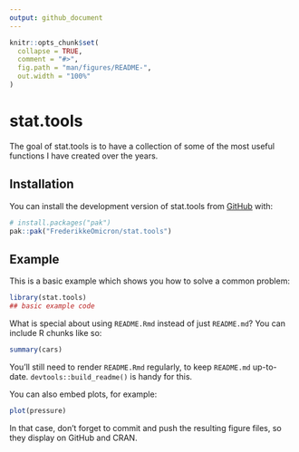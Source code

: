 ```yaml
---
output: github_document
---
```


<!-- README.md is generated from README.Rmd. Please edit that file -->

```r
knitr::opts_chunk$set(
  collapse = TRUE,
  comment = "#>",
  fig.path = "man/figures/README-",
  out.width = "100%"
)
```

# stat.tools

<!-- badges: start -->
<!-- badges: end -->

The goal of stat.tools is to have a collection of some of the most useful functions I have created over the years. 

## Installation

You can install the development version of stat.tools from [GitHub](https://github.com/) with:

``` r
# install.packages("pak")
pak::pak("FrederikkeOmicron/stat.tools")
```

## Example

This is a basic example which shows you how to solve a common problem:

```r
library(stat.tools)
## basic example code
```

What is special about using `README.Rmd` instead of just `README.md`? You can include R chunks like so:

```r
summary(cars)
```

You'll still need to render `README.Rmd` regularly, to keep `README.md` up-to-date. `devtools::build_readme()` is handy for this.

You can also embed plots, for example:

```r
plot(pressure)
```

In that case, don't forget to commit and push the resulting figure files, so they display on GitHub and CRAN.
